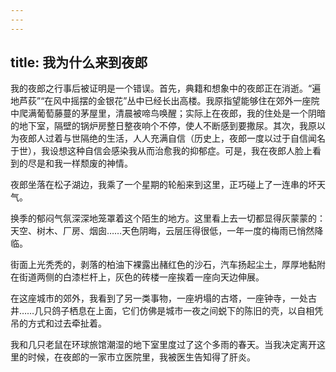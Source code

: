 ```yaml
---
---
---
```

title: 我为什么来到夜郎
---




我的夜郎之行事后被证明是一个错误。首先，典籍和想象中的夜郎正在消逝。“遍地芦荻”“在风中摇摆的金银花”丛中已经长出高楼。我原指望能够住在郊外一座院中爬满葡萄藤蔓的茅屋里，清晨被啼鸟唤醒；实际上在夜郎，我的住处是一个阴暗的地下室，隔壁的锅炉房整日整夜响个不停，使人不断感到要撒尿。其次，我原以为夜郎人过着与世隔绝的生活，人人充满自信（历史上，夜郎一度以过于自信闻名于世），我设想这种自信会感染我从而治愈我的抑郁症。可是，我在夜郎人脸上看到的尽是和我一样颓废的神情。

夜郎坐落在松子湖边，我乘了一个星期的轮船来到这里，正巧碰上了一连串的坏天气。

换季的郁闷气氛深深地笼罩着这个陌生的地方。这里看上去一切都显得灰蒙蒙的：天空、树木、厂房、烟囱……天色阴晦，云层压得很低，一年一度的梅雨已悄然降临。

街面上光秃秃的，剥落的柏油下裸露出赭红色的沙石，汽车扬起尘土，厚厚地黏附在街道两侧的白漆栏杆上，灰色的砖楼一座挨着一座向天边伸展。

在这座城市的郊外，我看到了另一类事物，一座坍塌的古塔，一座钟寺，一处古井……几只鸽子栖息在上面，它们仿佛是城市一夜之间蜕下的陈旧的壳，以自相凭吊的方式和过去牵扯着。

我和几只老鼠在环球旅馆潮湿的地下室里度过了这个多雨的春天。当我决定离开这里的时候，在夜郎的一家市立医院里，我被医生告知得了肝炎。
